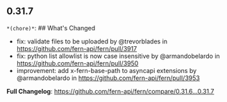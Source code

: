 ## 0.31.7
`*(chore)*`: ## What's Changed
* fix: validate files to be uploaded by @trevorblades in https://github.com/fern-api/fern/pull/3917
* fix: python list allowlist is now case insensitive by @armandobelardo in https://github.com/fern-api/fern/pull/3950
* improvement: add x-fern-base-path to asyncapi extensions by @armandobelardo in https://github.com/fern-api/fern/pull/3953


**Full Changelog**: https://github.com/fern-api/fern/compare/0.31.6...0.31.7

